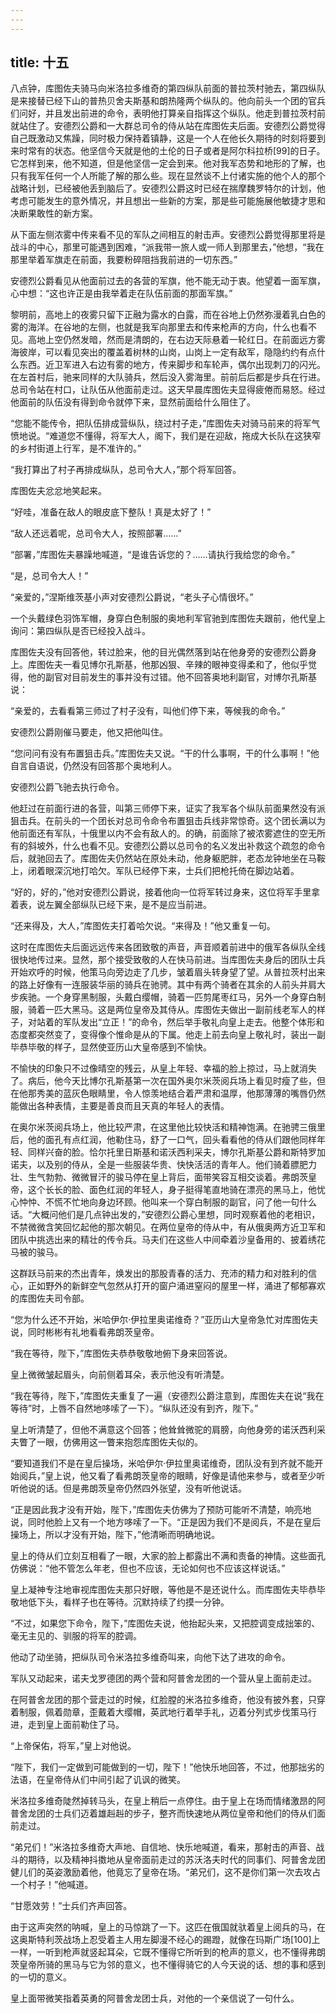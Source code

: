 ```yaml
---
---
---
```

title: 十五
---




八点钟，库图佐夫骑马向米洛拉多维奇的第四纵队前面的普拉茨村驰去，第四纵队是来接替已经下山的普热贝舍夫斯基和朗热隆两个纵队的。他向前头一个团的官兵们问好，并且发出前进的命令，表明他打算亲自指挥这个纵队。他走到普拉茨村前就站住了。安德烈公爵和一大群总司令的侍从站在库图佐夫后面。安德烈公爵觉得自己既激动又焦躁，同时极力保持着镇静，这是一个人在他长久期待的时刻将要到来时常有的状态。他坚信今天就是他的土伦的日子或者是阿尔科拉桥[99]的日子。它怎样到来，他不知道，但是他坚信一定会到来。他对我军态势和地形的了解，也只有我军任何一个人所能了解的那么些。现在显然谈不上付诸实施的他个人的那个战略计划，已经被他丢到脑后了。安德烈公爵这时已经在揣摩魏罗特尔的计划，他考虑可能发生的意外情况，并且想出一些新的方案，那是些可能施展他敏捷才思和决断果敢性的新方案。

从下面左侧浓雾中传来看不见的军队之间相互的射击声。安德烈公爵觉得那里将是战斗的中心，那里可能遇到困难，“派我带一旅人或一师人到那里去，”他想，“我在那里举着军旗走在前面，我要粉碎阻挡我前进的一切东西。”

安德烈公爵看见从他面前过去的各营的军旗，他不能无动于衷。他望着一面军旗，心中想：“这也许正是由我举着走在队伍前面的那面军旗。”

黎明前，高地上的夜雾只留下正融为露水的白露，而在谷地上仍然弥漫着乳白色的雾的海洋。在谷地的左侧，也就是我军向那里去和传来枪声的方向，什么也看不见。高地上空仍然发暗，然而是清朗的，在右边天际悬着一轮红日。在前面远方雾海彼岸，可以看见突出的覆盖着树林的山岗，山岗上一定有敌军，隐隐约约有点什么东西。近卫军进入右边有雾的地方，传来脚步和车轮声，偶尔出现刺刀的闪光。在左首村后，驰来同样的大队骑兵，然后没入雾海里。前前后后都是步兵在行进。总司令站在村口，让队伍从他面前走过。这天早晨库图佐夫显得疲倦而易怒。经过他面前的队伍没有得到命令就停下来，显然前面给什么阻住了。

“您能不能传令，把队伍排成营纵队，绕过村子走，”库图佐夫对骑马前来的将军气愤地说。“难道您不懂得，将军大人，阁下，我们是在迎敌，拖成大长队在这狭窄的乡村街道上行军，是不准许的。”

“我打算出了村子再排成纵队，总司令大人，”那个将军回答。

库图佐夫忿忿地笑起来。

“好哇，准备在敌人的眼皮底下整队！真是太好了！”

“敌人还远着呢，总司令大人，按照部署……”

“部署，”库图佐夫暴躁地喊道，“是谁告诉您的？……请执行我给您的命令。”

“是，总司令大人！”

“亲爱的，”涅斯维茨基小声对安德烈公爵说，“老头子心情很坏。”

一个头戴绿色羽饰军帽，身穿白色制服的奥地利军官驰到库图佐夫跟前，他代皇上询问：第四纵队是否已经投入战斗。

库图佐夫没有回答他，转过脸来，他的目光偶然落到站在他身旁的安德烈公爵身上。库图佐夫一看见博尔孔斯基，他那凶狠、辛辣的眼神变得柔和了，他似乎觉得，他的副官对目前发生的事并没有过错。他不回答奥地利副官，对博尔孔斯基说：

“亲爱的，去看看第三师过了村子没有，叫他们停下来，等候我的命令。”

安德烈公爵刚催马要走，他又把他叫住。

“您问问有没有布置狙击兵。”库图佐夫又说。“干的什么事啊，干的什么事啊！”他自言自语说，仍然没有回答那个奥地利人。

安德烈公爵飞驰去执行命令。

他赶过在前面行进的各营，叫第三师停下来，证实了我军各个纵队前面果然没有派狙击兵。在前头的一个团长对总司令命令布置狙击兵线非常惊奇。这个团长满以为他前面还有军队，十俄里以内不会有敌人的。的确，前面除了被浓雾遮住的空无所有的斜坡外，什么也看不见。安德烈公爵以总司令的名义发出补救这个疏忽的命令后，就驰回去了。库图佐夫仍然站在原处未动，他身躯肥胖，老态龙钟地坐在马鞍上，闭着眼深沉地打哈欠。军队已经停下来，士兵们把枪托倚在脚边站着。

“好的，好的，”他对安德烈公爵说，接着他向一位将军转过身来，这位将军手里拿着表，说左翼全部纵队已经下来，是不是应当前进。

“还来得及，大人，”库图佐夫打着哈欠说。“来得及！”他又重复一句。

这时在库图佐夫后面远远传来各团致敬的声音，声音顺着前进中的俄军各纵队全线很快地传过来。显然，那个接受致敬的人在快马前进。当库图佐夫身后的团队士兵开始欢呼的时候，他策马向旁边走了几步，皱着眉头转身望了望。从普拉茨村出来的路上好像有一连服装华丽的骑兵在驰骋。其中有两个骑者在其余的人前头并肩大步疾驰。一个身穿黑制服，头戴白缨帽，骑着一匹剪尾枣红马，另外一个身穿白制服，骑着一匹大黑马。这是两位皇帝及其侍从。库图佐夫做出一副前线老军人的样子，对站着的军队发出“立正！”的命令，然后举手敬礼向皇上走去。他整个体形和态度都突然变了，变得像个惟命是从的下属。他走上前去向皇上敬礼时，装出一副毕恭毕敬的样子，显然使亚历山大皇帝感到不愉快。

不愉快的印象只不过像晴空的残云，从皇上年轻、幸福的脸上掠过，马上就消失了。病后，他今天比博尔孔斯基第一次在国外奥尔米茨阅兵场上看见时瘦了些，但在他那秀美的蓝灰色眼睛里，令人惊羡地结合着严肃和温厚，他那薄薄的嘴唇仍然能做出各种表情，主要是善良而且天真的年轻人的表情。

在奥尔米茨阅兵场上，他比较严肃，在这里他比较快活和精神饱满。在驰骋三俄里后，他的面孔有点红润，他勒住马，舒了一口气，回头看看他的侍从们跟他同样年轻、同样兴奋的脸。恰尔托里日斯基和诺沃西利采夫，博尔孔斯基公爵和斯特罗加诺夫，以及别的侍从，全是一些服装华贵、快快活活的青年人。他们骑着膘肥力壮、生气勃勃、微微冒汗的骏马停在皇上背后，面带笑容互相交谈着。弗朗茨皇帝，这个长长的脸、面色红润的年轻人，身子挺得笔直地骑在漂亮的黑马上，他忧心忡忡、不慌不忙地向身边环顾。他叫来一个穿白制服的副官，问了他一句什么话。“大概问他们是几点钟出发的，”安德烈公爵心里想，同时观察着他的老相识，不禁微微含笑回忆起他的那次朝见。在两位皇帝的侍从中，有从俄奥两方近卫军和团队中挑选出来的精壮的传令兵。马夫们在这些人中间牵着沙皇备用的、披着绣花马被的骏马。

这群跃马前来的杰出青年，焕发出的那股青春的活力、充沛的精力和对胜利的信心，正如野外的新鲜空气忽然从打开的窗户涌进窒闷的屋里一样，涌进了郁郁寡欢的库图佐夫司令部。

“您为什么还不开始，米哈伊尔·伊拉里奥诺维奇？”亚历山大皇帝急忙对库图佐夫说，同时彬彬有礼地看看弗朗茨皇帝。

“我在等待，陛下，”库图佐夫恭恭敬敬地俯下身来回答说。

皇上微微皱起眉头，向前侧着耳朵，表示他没有听清楚。

“我在等待，陛下，”库图佐夫重复了一遍（安德烈公爵注意到，库图佐夫在说“我在等待”时，上唇不自然地哆嗦了一下）。“纵队还没有到齐，陛下。”

皇上听清楚了，但他不满意这个回答；他耸耸微驼的肩膀，向他身旁的诺沃西利采夫瞥了一眼，仿佛用这一瞥来抱怨库图佐夫似的。

“要知道我们不是在皇后操场，米哈伊尔·伊拉里奥诺维奇，团队没有到齐就不能开始阅兵，”皇上说，他又看了看弗朗茨皇帝的眼睛，好像是请他来参与，或者至少听听他说的话。但是弗朗茨皇帝仍然四外张望，没有听他说话。

“正是因此我才没有开始，陛下，”库图佐夫仿佛为了预防可能听不清楚，响亮地说，同时他脸上又有一个地方哆嗦了一下。“正是因为我们不是阅兵，不是在皇后操场上，所以才没有开始，陛下，”他清晰而明确地说。

皇上的侍从们立刻互相看了一眼，大家的脸上都露出不满和责备的神情。这些面孔仿佛说：“他不管怎么年老，但也不应该，无论如何也不应该这样说话。”

皇上凝神专注地审视库图佐夫那只好眼，等他是不是还说什么。而库图佐夫毕恭毕敬地低下头，看样子也在等待。沉默持续了约摸一分钟。

“不过，如果您下命令，陛下，”库图佐夫说，他抬起头来，又把腔调变成拙笨的、毫无主见的、驯服的将军的腔调。

他动了动坐骑，把纵队司令米洛拉多维奇叫来，向他下达了进攻的命令。

军队又动起来，诺夫戈罗德团的两个营和阿普舍龙团的一个营从皇上面前走过。

在阿普舍龙团的那个营走过的时候，红脸膛的米洛拉多维奇，他没有披外套，只穿着制服，佩着勋章，歪戴着大缨帽，英武地行着举手礼，迈着分列式步伐策马行进，走到皇上面前勒住了马。

“上帝保佑，将军，”皇上对他说。

“陛下，我们一定做到可能做到的一切，陛下！”他快乐地回答，不过，他那拙劣的法语，在皇帝侍从们中间引起了讥讽的微笑。

米洛拉多维奇陡然掉转马头，在皇上稍后一点停住。由于皇上在场而情绪激昂的阿普舍龙团的士兵们迈着雄赳赳的步子，整齐而快速地从两位皇帝和他们的侍从们面前走过。

“弟兄们！”米洛拉多维奇大声地、自信地、快乐地喊道，看来，那射击的声音、战斗的期待，以及精神抖擞地从皇帝面前走过的苏沃洛夫时代的同事们、阿普舍龙团健儿们的英姿激励着他，他竟忘了皇帝在场。“弟兄们，这不是你们第一次去攻占一个村子！”他喊道。

“甘愿效劳！”士兵们齐声回答。

由于这声突然的呐喊，皇上的马惊跳了一下。这匹在俄国就驮着皇上阅兵的马，在这奥斯特利茨战场上忍受着主人用左脚漫不经心的踢蹬，就像在玛斯广场[100]上一样，一听到枪声就竖起耳朵，它既不懂得它所听到的枪声的意义，也不懂得弗朗茨皇帝所骑的黑马与它为邻的意义，也不懂得骑它的人今天说的话、想的事和感到的一切的意义。

皇上面带微笑指着英勇的阿普舍龙团士兵，对他的一个亲信说了一句什么。